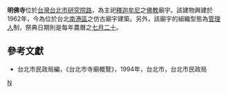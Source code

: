 '''明佛寺'''位於[[台灣|台灣]][[台北市|台北市]][[研究院路|研究院路]]，為主祀[[釋迦牟尼|釋迦牟尼]]之[[佛教|佛教]]廟宇。該建物興建於1962年，今為位於台北[[南港區|南港區]]之仿古廟宇建築。另外，該廟宇的組織型態為[[管理人|管理人]]制，祭典日期則是每年農曆之[[七月二十|七月二十]]。

==參考文獻==
*台北市民政局編，《台北市寺廟概覽》，1994年，台北市，台北市民政局

[[Category:台北市佛寺|N]]